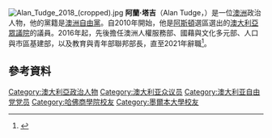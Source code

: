 [[File:Alan_Tudge_2018_(cropped).jpg|thumb]]
'''阿蘭·塔吉'''（Alan Tudge，{{bd|1971年|2月24日}}）是一位[[澳洲|澳洲]]政治人物，他的黨籍是[[澳洲自由黨|澳洲自由黨]]。自2010年開始，他是[[阿斯頓_(澳大利亞國會選區)|阿斯頓]]選區選出的[[澳大利亞眾議院|澳大利亞眾議院]]的議員。2016年起，先後擔任澳洲人權服務部、國藉與文化多元部、人口與市區基建部，以及教育與青年部聯邦部長，直至2021年辭職<ref>{{cite web |url=http://gg.gov.au/events/ministerial-swearing-ceremony-0 |title=Ministerial Swearing-in Ceremony |work=Events |publisher=[[Governor-General_of_Australia|Governor-General of the Commonwealth of Australia]] |date=18 February 2016 |accessdate=19 February 2016 |archive-url=https://web.archive.org/web/20160301170128/http://gg.gov.au/events/ministerial-swearing-ceremony-0 |archive-date=2016-03-01 |dead-url=yes }}</ref>。

==參考資料==
{{Reflist}}

{{DEFAULTSORT:Tudge, Alan}}
[[Category:澳大利亞政治人物|Category:澳大利亞政治人物]]
[[Category:澳大利亚众议员|Category:澳大利亚众议员]]
[[Category:澳大利亚自由党党员|Category:澳大利亚自由党党员]]
[[Category:哈佛商學院校友|Category:哈佛商學院校友]]
[[Category:墨爾本大學校友|Category:墨爾本大學校友]]